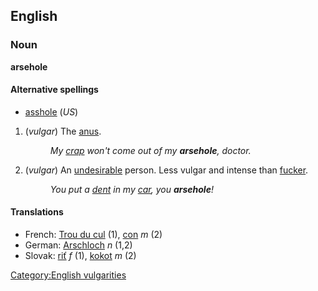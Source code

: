 ==English==

=== Noun ===
'''arsehole'''

====Alternative spellings====
*[[asshole]] (''US'')<!-- Canada too? -->

# (''vulgar'') The [[anus]].
#: ''My [[crap]] won't come out of my '''arsehole''', doctor.''
# (''vulgar'') An [[undesirable]] person.  Less vulgar and intense than [[fucker]].
#: ''You put a [[dent]] in my [[car]], you '''arsehole'''!''

==== Translations ====
*French: [[Trou du cul]] (1), [[con]] ''m'' (2)
*German: [[Arschloch]] ''n'' (1,2)
*Slovak: [[riť#Slovak|riť]] ''f'' (1), [[kokot#Slovak|kokot]] ''m'' (2)

[[Category:English vulgarities]]